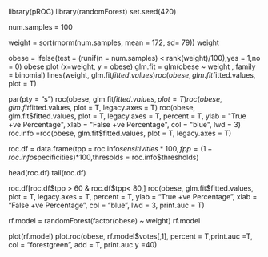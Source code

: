 library(pROC)
library(randomForest)
set.seed(420)

num.samples = 100

weight = sort(rnorm(num.samples, mean = 172, sd= 79))
weight

obese = ifelse(test = (runif(n = num.samples) < rank(weight)/100),yes = 1,no = 0)
obese
plot (x=weight, y = obese)
glm.fit = glm(obese ~ weight , family = binomial)
lines(weight, glm.fit$fitted.values)
roc(obese, glm.fit$fitted.values, plot = T)

par(pty = "s")
roc(obese, glm.fit$fitted.values, plot = T)
roc(obese, glm.fit$fitted.values, plot = T, legacy.axes = T)
roc(obese, glm.fit$fitted.values, plot = T, legacy.axes = T, percent = T,
    ylab = "True +ve Percentage", xlab = "False +ve Percentage", col = "blue",
    lwd = 3)
roc.info =roc(obese, glm.fit$fitted.values, plot = T, legacy.axes = T)

roc.df = data.frame(tpp = roc.info$sensitivities*100, 
fpp = (1- roc.info$specificities)*100,thresolds = roc.info$thresholds) 

head(roc.df)
tail(roc.df)

roc.df[roc.df$tpp > 60 & roc.df$tpp< 80,]
roc(obese, glm.fit$fitted.values, plot = T, legacy.axes = T, percent = T,
    ylab = "True +ve Percentage", xlab = "False +ve Percentage", col = "blue",
    lwd = 3, print.auc = T)

rf.model = randomForest(factor(obese) ~ weight)
rf.model

plot(rf.model)
plot.roc(obese, rf.model$votes[,1], percent = T,print.auc =T,
         col = "forestgreen", add = T, print.auc.y =40)
